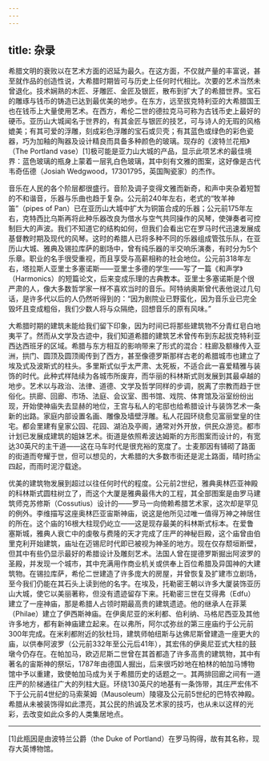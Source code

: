 ```yaml
---
---
---
```

title: 杂录
---




希腊文明的衰败以在艺术方面的迟延为最久。在这方面，不仅就产量的丰富说，甚至就作品的创造性说，大希腊时期皆可与历史上任何时代相比。次要的艺术当然未曾退化。技术娴熟的木匠、牙雕匠、金匠及银匠，散布到扩大了的希腊世界。宝石的雕琢与钱币的铸造已达到最优美的地步。在东方，远至拔克特利亚的大希腊国王也在钱币上大量使用艺术。在西方，希伦二世的德拉克马可称为古钱币史上最好的硬币。亚历山大城闻名于世界的，有其金匠与银匠的技艺，可与诗人的无瑕的风格媲美；有其可爱的浮雕，刻成彩色浮雕的宝石或贝壳；有其蓝色或绿色的彩色瓷器，巧为加釉的陶器及设计精良而具备多种颜色的玻璃。现存的《波特兰花瓶》（The Portland vase）[1]极可能是亚力山大城的产品，显示此项艺术的最佳境界：蓝色玻璃的瓶身上蒙着一层乳白色玻璃，其中刻有文雅的图案，这好像是古代韦奇伍德（Josiah Wedgwood，17301795，英国陶瓷家）的杰作。

音乐在人民的各个阶层都很盛行。音阶及调子变得文雅而新奇，和声中夹杂着短暂的不和谐音，乐器与乐曲也趋于复杂。公元前240年左右，老式的“牧羊神笛”（pipes of Pan）已在亚历山大城中扩大为铜笛合成的乐器；公元前175年左右，克特西比乌斯再将此种乐器改良为借水与空气共同操作的风琴，使弹奏者可控制巨大的声波。我们不知道它的结构如何，但我们会看出它在罗马时代迅速发展成基督教时期及现代的风琴。这时的希腊人已将多种不同的乐器组成管弦乐队，在亚历山大城、雅典及锡拉库萨的剧场中，曾有纯乐器的半交响乐演奏，有时分为5个乐章。职业的名手很受重视，而且享受与高薪相称的社会地位。公元前318年左右，塔拉斯人亚里士多塞诺斯——亚里士多德的学生——写了一篇《和声学》（Harmonics）的短篇论文，后来变成乐理的古典教本。亚里士多塞诺斯是个很严肃的人，像大多数哲学家一样不喜欢当时的音乐。阿特纳奥斯曾代表他说过几句话，是许多代以后的人仍然听得到的：“因为剧院业已野蛮化，因为音乐业已完全毁坏且变成粗俗，我们少数人将与众隔绝，回想音乐的原有风味。”

大希腊时期的建筑未能给我们留下印象，因为时间已将那些建筑物不分青红皂白地夷平了。然而从文学及古迹中，我们知道希腊的建筑艺术曾传布到东起拔克特利亚西达西班牙的区域。希腊与东方相互的影响带来了形式的混合：柱廊及额椽传入亚洲，拱门、圆顶及圆顶阁传到了西方，甚至像德罗斯那样古老的希腊城市也建立了埃及式及波斯式的柱头。多里斯式似乎太严肃、太死板，不适合此一喜爱精雅与装饰的时代。此种式样陆续为各城市所废弃，而华丽的科林斯式则发展到其最卓越的地步。艺术以与政治、法律、道德、文学及哲学同样的步调，脱离了宗教而趋于世俗化。拱廊、回廊、市场、法庭、会议室、图书馆、戏院、体育馆及浴室纷纷出现，开始使神庙失去显赫的地位，王宫与私人的宅邸也给希腊设计与装饰艺术一条新的出路。家庭内部设置名画、雕像及墙壁浮雕。私人花园环绕愈见富丽堂皇的住宅。都会里建有皇家公园、花园、湖泊及亭阁，通常对外开放，供民众游览。都市计划已发展成建筑的姐妹艺术。街道是依照希波达姆斯的方形图案而设计的，有宽达30英尺的主干道——这在马车时代是很充裕的宽度了。士麦那因有铺砌了路面的街道而夸耀于世，但可以想见的，大希腊的大多数市街还是泥土路面，晴时扬尘四起，而雨时泥泞载途。

优美的建筑物发展到超过以往任何时代的程度。公元前2世纪，雅典奥林匹亚神殿的科林斯式圆柱树立了，而这个大厦是雅典最伟大的工程，其全部图案是由罗马建筑师克苏修斯（Cossutius）设计的——罗马一向倚赖希腊艺术家，这次却是罕见的例外。李维描写这座奥林匹亚宙斯神庙，说这是他所见过唯一值得万神之神居住的所在。这个庙的16根大柱现仍屹立——这是现存最美的科林斯式标本。在爱鲁塞斯城，雅典人衰亡中的虔敬与费隆的天才完成了庄严的神秘巨殿，这个庙曾由伯里克利开始建筑，庙址在迈锡尼时代即已被视为神圣的地方。现在仅存颓垣断壁，但其中有些仍显示最好的希腊设计及雕刻艺术。法国人曾在提德罗斯掘出阿波罗的圣殿，并发现一个城市，其中充满用作商业机关或供奉上百位希腊及异国神的大建筑物。在锡拉库萨，希伦二世建造了许多庞大的房屋，并曾恢复及扩建市立剧场，至今我们仍能在其石头上读到他的名字。在埃及，托勒密王朝以许多大厦装饰亚历山大城，使它以美丽著称，但没有遗迹留存下来。托勒密三世在艾得弗（Edfu）建立了一座神庙，那是希腊人占领时期最高贵的建筑遗迹。他的继承人在菲莱（Philae）建立了伊西斯神庙。在伊奥尼亚的米利都、伯利纳、马格尼西亚及其他许多地方，都有新神庙建立起来。在以弗所，阿尔忒弥丝的第三座庙约于公元前300年完成。在米利都附近的狄杜玛，建筑师帕纽斯与达佛尼斯曾建造一座更大的庙，以供奉阿波罗（公元前332年至公元后41年），其宏伟的伊奥尼亚式大柱的鼓墩今仍存在。在帕加马，欧迈尼斯二世曾在其首都造了许多高贵的建筑物，其中有著名的宙斯神的祭坛，1787年由德国人掘出，后来很巧妙地在柏林的帕加马博物馆中予以重建，致使帕加马成为关于希腊历史的话题之一。其两排回廊之间有一道庄严的阶梯通往广大的列柱大庭。环绕130英尺的地基有一条饰带，其庄严宏伟不下于公元前4世纪的马索莱姆（Mausoleum）陵寝及公元前5世纪的巴特农神殿。希腊从未被装饰得如此漂亮，其公民的热诚及艺术家的技巧，也从未以这样的光彩，去改变如此众多的人类集居地点。



* * *



[1]此瓶因是由波特兰公爵（the Duke of Portland）在罗马购得，故有其名称，现存大英博物馆。